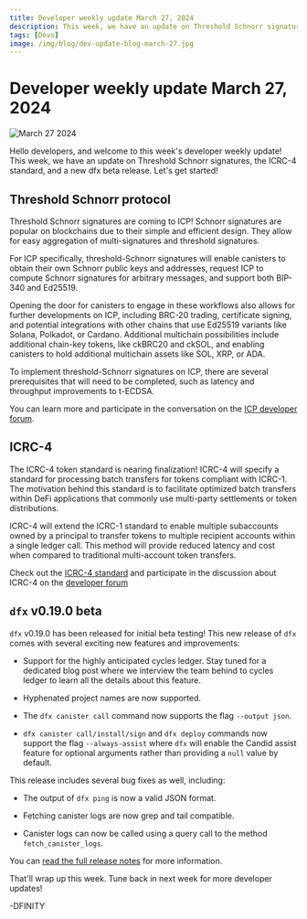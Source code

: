 ```yaml
---
title: Developer weekly update March 27, 2024
description: This week, we have an update on Threshold Schnorr signatures, the ICRC-4 standard, and a new dfx beta release.
tags: [Devs]
image: /img/blog/dev-update-blog-march-27.jpg
---
```


# Developer weekly update March 27, 2024

![March 27 2024](../../static/img/blog/dev-update-blog-march-27.jpg)

Hello developers, and welcome to this week's developer weekly update! This week, we have an update on Threshold Schnorr signatures, the ICRC-4 standard, and a new dfx beta release. Let's get started!

## Threshold Schnorr protocol

Threshold Schnorr signatures are coming to ICP! Schnorr signatures are popular on blockchains due to their simple and efficient design. They allow for easy aggregation of multi-signatures and threshold signatures.

For ICP specifically, threshold-Schnorr signatures will enable canisters to obtain their own Schnorr public keys and addresses, request ICP to compute Schnorr signatures for arbitrary messages, and support both BIP-340 and Ed25519.

Opening the door for canisters to engage in these workflows also allows for further developments on ICP, including BRC-20 trading, certificate signing, and potential integrations with other chains that use Ed25519 variants like Solana, Polkadot, or Cardano. Additional multichain possibilities include additional chain-key tokens, like ckBRC20 and ckSOL, and enabling canisters to hold additional multichain assets like SOL, XRP, or ADA.

To implement threshold-Schnorr signatures on ICP, there are several prerequisites that will need to be completed, such as latency and throughput improvements to t-ECDSA.

You can learn more and participate in the conversation on the [ICP developer forum](https://forum.dfinity.org/t/t-schnorr-facilitating-brc-20-trading-solana-integration-certificate-signing-and-more/28993).

## ICRC-4

The ICRC-4 token standard is nearing finalization! ICRC-4 will specify a standard for processing  batch transfers for tokens compliant with ICRC-1. The motivation behind this standard is to facilitate optimized batch transfers within DeFi applications that commonly use multi-party settlements or token distributions.

ICRC-4 will extend the ICRC-1 standard to enable multiple subaccounts owned by a principal to transfer tokens to multiple recipient accounts within a single ledger call. This method will provide reduced latency and cost when compared to traditional multi-account token transfers.

Check out the [ICRC-4 standard](https://github.com/skilesare/ICRC/blob/main/ICRCs/ICRC-4/ICRC-4.md) and participate in the discussion about ICRC-4 on the [developer forum](https://forum.dfinity.org/t/icrc4-batch-transfers-nearing-finalization-please-review/27395/2)

## `dfx` v0.19.0 beta

`dfx` v0.19.0 has been released for initial beta testing! This new release of `dfx` comes with several exciting new features and improvements:

- Support for the highly anticipated cycles ledger. Stay tuned for a dedicated blog post where we interview the team behind to cycles ledger to learn all the details about this feature.

- Hyphenated project names are now supported.

- The `dfx canister call` command now supports the flag `--output json`.

- `dfx canister call/install/sign` and `dfx deploy` commands now support the flag `--always-assist` where `dfx` will enable the Candid assist feature for optional arguments rather than providing a `null` value by default.

This release includes several bug fixes as well, including:

- The output of `dfx ping` is now a valid JSON format.

- Fetching canister logs are now grep and tail compatible.

- Canister logs can now be called using a query call to the method `fetch_canister_logs`.

You can [read the full release notes](https://github.com/dfinity/sdk/releases/tag/0.19.0-beta.0) for more information.

That'll wrap up this week. Tune back in next week for more developer updates!

-DFINITY